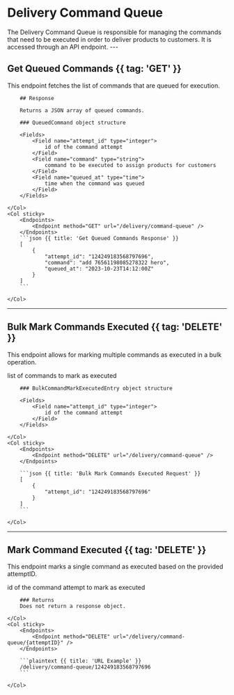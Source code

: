 # Delivery Command Queue

<Row>
    <Col>
        The Delivery Command Queue is responsible for managing the commands that need to be executed in order to deliver products to customers. It is accessed through an API endpoint.
    </Col>
    <Col sticky>
        <Endpoints>
            <Endpoint method="GET" href="#get-queued-commands" url="/delivery/command-queue" />
            <Endpoint method="DELETE" href="#bulk-mark-commands-executed" url="/delivery/command-queue" />
            <Endpoint method="DELETE" href="#mark-command-executed" url="/delivery/command-queue/{attemptID}" />
        </Endpoints>
    </Col>
</Row>
---

## Get Queued Commands {{ tag: 'GET' }}

This endpoint fetches the list of commands that are queued for execution.

<Row>
    <Col>

        ## Response

        Returns a JSON array of queued commands.

        ### QueuedCommand object structure

        <Fields>
            <Field name="attempt_id" type="integer">
                id of the command attempt
            </Field>
            <Field name="command" type="string">
                command to be executed to assign products for customers
            </Field>
            <Field name="queued_at" type="time">
                time when the command was queued
            </Field>
        </Fields>

    </Col>
    <Col sticky>
        <Endpoints>
            <Endpoint method="GET" url="/delivery/command-queue" />
        </Endpoints>
        ```json {{ title: 'Get Queued Commands Response' }}
        [
            {
                "attempt_id": "124249183568797696",
                "command": "add 76561198085278322 hero",
                "queued_at": "2023-10-23T14:12:00Z"
            }
        ]
        ```

    </Col>
</Row>

---

## Bulk Mark Commands Executed {{ tag: 'DELETE' }}

This endpoint allows for marking multiple commands as executed in a bulk operation.

<Row>
    <Col>
        <Fields>
            <Field name="commands" type="[]BulkCommandMarkExecutedEntry" typeHref="#bulk-mark-commands-executed">
                list of commands to mark as executed
            </Field>
        </Fields>

        ### BulkCommandMarkExecutedEntry object structure

        <Fields>
            <Field name="attempt_id" type="integer">
                id of the command attempt
            </Field>
        </Fields>

    </Col>
    <Col sticky>
        <Endpoints>
            <Endpoint method="DELETE" url="/delivery/command-queue" />
        </Endpoints>

        ```json {{ title: 'Bulk Mark Commands Executed Request' }}
        [
            {
                "attempt_id": "124249183568797696"
            }
        ]
        ```

    </Col>
</Row>

---

## Mark Command Executed {{ tag: 'DELETE' }}

This endpoint marks a single command as executed based on the provided attemptID.

<Row>
    <Col>
        <Fields query parameters>
            <Field name="attemptID" type="integer">
                id of the command attempt to mark as executed
            </Field>
        </Fields>

        ### Returns
        Does not return a response object.

    </Col>
    <Col sticky>
        <Endpoints>
            <Endpoint method="DELETE" url="/delivery/command-queue/{attemptID}" />
        </Endpoints>

        ```plaintext {{ title: 'URL Example' }}
        /delivery/command-queue/124249183568797696
        ```

    </Col>
</Row>
